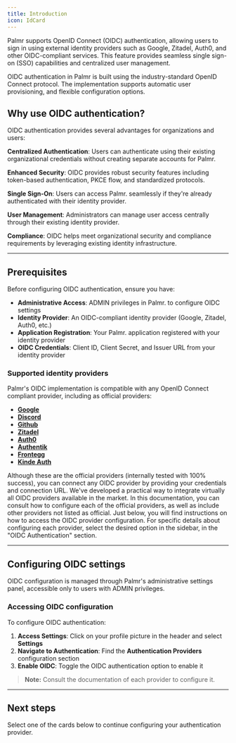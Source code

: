 ```yaml
---
title: Introduction
icon: IdCard
---
```



Palmr supports OpenID Connect (OIDC) authentication, allowing users to sign in using external identity providers such as Google, Zitadel, Auth0, and other OIDC-compliant services. This feature provides seamless single sign-on (SSO) capabilities and centralized user management.

OIDC authentication in Palmr is built using the industry-standard OpenID Connect protocol. The implementation supports automatic user provisioning, and flexible configuration options.

## Why use OIDC authentication?

OIDC authentication provides several advantages for organizations and users:

**Centralized Authentication**: Users can authenticate using their existing organizational credentials without creating separate accounts for Palmr.

**Enhanced Security**: OIDC provides robust security features including token-based authentication, PKCE flow, and standardized protocols.

**Single Sign-On**: Users can access Palmr. seamlessly if they're already authenticated with their identity provider.

**User Management**: Administrators can manage user access centrally through their existing identity provider.

**Compliance**: OIDC helps meet organizational security and compliance requirements by leveraging existing identity infrastructure.

---

## Prerequisites

Before configuring OIDC authentication, ensure you have:

- **Administrative Access**: ADMIN privileges in Palmr. to configure OIDC settings
- **Identity Provider**: An OIDC-compliant identity provider (Google, Zitadel, Auth0, etc.)
- **Application Registration**: Your Palmr. application registered with your identity provider
- **OIDC Credentials**: Client ID, Client Secret, and Issuer URL from your identity provider

### Supported identity providers

Palmr's OIDC implementation is compatible with any OpenID Connect compliant provider, including as official providers:

- **[Google](/docs/3.2-beta/oidc-authentication/google)**
- **[Discord](/docs/3.2-beta/oidc-authentication/discord)**
- **[Github](/docs/3.2-beta/oidc-authentication/github)**
- **[Zitadel](/docs/3.2-beta/oidc-authentication/zitadel)**
- **[Auth0](/docs/3.2-beta/oidc-authentication/auth0)**
- **[Authentik](/docs/3.2-beta/oidc-authentication/authentik)**
- **[Frontegg](/docs/3.2-beta/oidc-authentication/frontegg)**
- **[Kinde Auth](/docs/3.2-beta/oidc-authentication/kinde-auth)**

Although these are the official providers (internally tested with 100% success), you can connect any OIDC provider by providing your credentials and connection URL. We've developed a practical way to integrate virtually all OIDC providers available in the market. In this documentation, you can consult how to configure each of the official providers, as well as include other providers not listed as official. Just below, you will find instructions on how to access the OIDC provider configuration. For specific details about configuring each provider, select the desired option in the sidebar, in the "OIDC Authentication" section.

<ZoomableImage
  src="/assets/v3/oidc/all-providers.png"
  alt="All OIDC Providers"
  legend="You can use how many providers you want, but we recommend using at least 2 providers to ensure the best user experience."
/>

---

## Configuring OIDC settings

OIDC configuration is managed through Palmr's administrative settings panel, accessible only to users with ADMIN privileges.

### Accessing OIDC configuration

To configure OIDC authentication:

1. **Access Settings**: Click on your profile picture in the header and select **Settings**
2. **Navigate to Authentication**: Find the **Authentication Providers** configuration section
3. **Enable OIDC**: Toggle the OIDC authentication option to enable it

> **Note:** Consult the documentation of each provider to configure it.

<ZoomableImage
  src="/assets/v3/oidc/auth-providers.png"
  alt="OIDC Settings"
  legend="Consult the documentation of each provider to configure it."
/>

---

## Next steps

Select one of the cards below to continue configuring your authentication provider.

<OIDCProviderCards />
